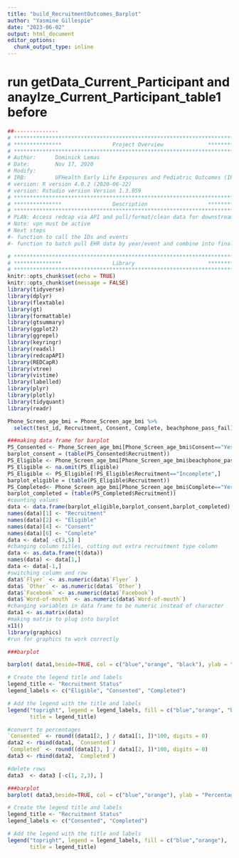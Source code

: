 ---
title: "build_RecruitmentOutcomes_Barplot"
author: "Yasmine Gillespie"
date: "2023-06-02"
output: html_document
editor_options: 
  chunk_output_type: inline
---

# run getData_Current_Participant and anaylze_Current_Participant_table1 before

```{r, include=FALSE}
##-------------- 
# **************************************************************************** #
# ***************                Project Overview              *************** #
# **************************************************************************** #
# Author:      Dominick Lemas
# Date:        Nov 17, 2020 
# Modify:      
# IRB:         UFHealth Early Life Exposures and Pediatric Outcomes (IRB201601899) 
# version: R version 4.0.2 (2020-06-22)
# version: Rstudio version Version 1.3.959 
# **************************************************************************** #
# ***************                Description                   *************** #
# **************************************************************************** #
# PLAN: Access redcap via API and pull/format/clean data for downstream analysis.
# Note: vpn must be active
# Next steps
#- function to call the IDs and events
#- function to batch pull EHR data by year/event and combine into final dataset. 
```

```{r, message=FALSE,warning=FALSE, echo = FALSE}
# **************************************************************************** #
# ***************                Library                       *************** #
# **************************************************************************** #
knitr::opts_chunk$set(echo = TRUE)
knitr::opts_chunk$set(message = FALSE)
library(tidyverse)
library(dplyr)
library(flextable)
library(gt)
library(formattable)
library(gtsummary)
library(ggplot2)
library(ggrepel)
library(keyringr)
library(readxl)
library(redcapAPI)
library(REDCapR)
library(vtree)
library(vistime)
library(labelled)
library(plyr)
library(plotly)
library(tidyquant)
library(readr)
```

```{r, message=FALSE,warning=FALSE, echo = FALSE}
Phone_Screen_age_bmi = Phone_Screen_age_bmi %>%
  select(test_id, Recruitment, Consent, Complete, beachphone_pass_fail)

###making data frame for barplot
PS_Consented <- Phone_Screen_age_bmi[Phone_Screen_age_bmi$Consent=="Yes",]
barplot_consent = (table(PS_Consented$Recruitment))
PS_Eligible <- Phone_Screen_age_bmi[Phone_Screen_age_bmi$beachphone_pass_fail=="Pass",]
PS_Eligible <- na.omit(PS_Eligible)
PS_Eligible <- PS_Eligible[!PS_Eligible$Recruitment=="Incomplete",]
barplot_eligible = (table(PS_Eligible$Recruitment))
PS_Completed<- Phone_Screen_age_bmi[Phone_Screen_age_bmi$Complete=="Yes",]
barplot_completed = (table(PS_Completed$Recruitment))
#counting values
data <- data.frame(barplot_eligible,barplot_consent,barplot_completed)
names(data)[1] <- "Recruitment"
names(data)[2] <- "Eligible"
names(data)[4] <- "Consent"
names(data)[6] <- "Complete"
data <- data[ -c(3,5) ]
#changing column titles, cutting out extra recruitment type column
data <- as.data.frame(t(data))
names(data) <- data[1,]
data <- data[-1,]
#switching column and row
data$`Flyer` <- as.numeric(data$`Flyer` )
data$ `Other` <- as.numeric(data$ `Other`)
data$`Facebook` <- as.numeric(data$`Facebook`)
data$`Word-of-mouth` <- as.numeric(data$`Word-of-mouth`)
#changing variables in data frame to be numeric instead of character
data1 <- as.matrix(data)
#making matrix to plug into barplot
x11()
library(graphics)
#run for graphics to work correctly
```

```{r echo=, message=FALSE, warning=FALSE}
###barplot

barplot( data1,beside=TRUE, col = c("blue","orange", "black"), ylab = "Counts", ylim = c(0,60), legend.text = TRUE)

# Create the legend title and labels
legend_title <- "Recruitment Status"
legend_labels <- c("Eligible", "Consented", "Completed")

# Add the legend with the title and labels
legend("topright", legend = legend_labels, fill = c("blue","orange", "black"),
       title = legend_title)

```

```{r, message=FALSE,warning=FALSE, echo = FALSE}
#convert to percentages
`Consented` <- round((data1[2, ] / data1[1, ])*100, digits = 0)
data2 <- rbind(data1, `Consented`)
`Completed` <- round((data1[3, ] / data1[2, ])*100, digits = 0)
data3 <- rbind(data2, `Completed`)

#delete rows 
data3  <- data3 [-c(1, 2,3), ]

```

```{r, message=FALSE,warning=FALSE, echo = FALSE}
###barplot
barplot( data3,beside=TRUE, col = c("blue","orange"), ylab = "Percentage", ylim = c(0,120), xlab = "Recruitment", legend.text = TRUE)

# Create the legend title and labels
legend_title <- "Recruitment Status"
legend_labels <- c("Consented", "Completed")

# Add the legend with the title and labels
legend("topright", legend = legend_labels, fill = c("blue","orange"),
       title = legend_title)


```
